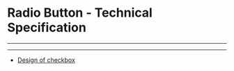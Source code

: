 
<Meta title="UI Components/Radio/Radio Button [atom]/Overview" />

# Radio Button - Technical Specification
---

<SpecificationsRadioButton />

---
<Notes/>

- [Design of checkbox](?path=/story/ui-components-radio-button-atom-overview--page)
